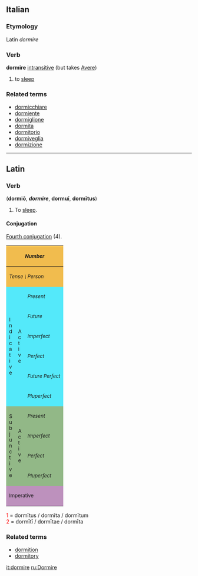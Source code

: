 ==Italian==
===Etymology===
Latin ''dormire''
===Verb===
'''dormire''' [[intransitive]] (but takes [[Avere]])

# to [[sleep]]

===Related terms===
*[[dormicchiare]]
*[[dormiente]]
*[[dormiglione]]
*[[dormita]]
*[[dormitorio]]
*[[dormiveglia]]
*[[dormizione]]

{{it-conj-ire|dorm|avere}}
----

==Latin==
===Verb===
('''dormi&#333;''', <i>'''dormire'''</i>, '''dormu&#299;''', '''dorm&#299;tus''')
# To [[sleep]].

====Conjugation====
[[Wiktionary Appendix:Latin fourth conjugation|Fourth conjugation]] (4).
{| border="1" cellpadding="2"
!style="background:#F1BC4E;" colspan=3| <small>''Number''
!style="background:#F1BC4E;" colspan=3| <small>''Singular''
!style="background:#F1BC4E;" colspan=3| <small>''Plural''
|-
!style="background:#F1BC4E;" colspan=3| <small>''Tense \ Person''
!style="background:#F1BC4E;"| <small>''1.''
!style="background:#F1BC4E;"| <small>''2.''
!style="background:#F1BC4E;"| <small>''3.''
!style="background:#F1BC4E;"| <small>''11.''
!style="background:#F1BC4E;"| <small>''22.''
!style="background:#F1BC4E;"| <small>''33.''
|-
!style="background:#54E9FA;" rowspan=6|<small>I<br>n<br>d<br>i<br>c<br>a<br>t<br>i<br>v<br>e
!style="background:#54E9FA;" rowspan=6|<small>A<br>c<br>t<br>i<br>v<br>e
!style="background:#54E9FA;"|<small>''Present''
|style="background:#FBFCE4;"|dormi&#333;
|style="background:#FBFCE4;"|dorm&#299;s
|style="background:#FBFCE4;"|dormit
|style="background:#FBFCE4;"|dorm&#299;mus
|style="background:#FBFCE4;"|dorm&#299;tis
|style="background:#FBFCE4;"|dormiunt
|-
!style="background:#54E9FA;"| <small>''Future''
|style="background:#FBFCE4;"|dormiam
|style="background:#FBFCE4;"|dormi&#275;s
|style="background:#FBFCE4;"|dormiet
|style="background:#FBFCE4;"|dormi&#275;mus
|style="background:#FBFCE4;"|dormi&#275;tis
|style="background:#FBFCE4;"|dormient
|-
!style="background:#54E9FA;"| <small>''Imperfect''
|style="background:#FBFCE4;"|dormi&#275;bam
|style="background:#FBFCE4;"|dormi&#275;b&#257;s
|style="background:#FBFCE4;"|dormi&#275;bat
|style="background:#FBFCE4;"|dormi&#275;b&#257;mus
|style="background:#FBFCE4;"|dormi&#275;b&#257;tis
|style="background:#FBFCE4;"|dormi&#275;bant
|-
!style="background:#54E9FA;"| <small>''Perfect''
|style="background:#FBFCE4;"|dorm&#299;v&#299;
|style="background:#FBFCE4;"|dorm&#299;vist&#299;
|style="background:#FBFCE4;"|dorm&#299;vit
|style="background:#FBFCE4;"|dorm&#299;vimus
|style="background:#FBFCE4;"|dorm&#299;vistis
|style="background:#FBFCE4;"|dorm&#299;v&#275;runt
|-
!style="background:#54E9FA;"| <small>''Future Perfect''
|style="background:#FBFCE4;"|dorm&#299;ver&#333;
|style="background:#FBFCE4;"|dorm&#299;veris
|style="background:#FBFCE4;"|dorm&#299;verit
|style="background:#FBFCE4;"|dorm&#299;verimus
|style="background:#FBFCE4;"|dorm&#299;veritis
|style="background:#FBFCE4;"|dorm&#299;verint
|-
!style="background:#54E9FA;"| <small>''Pluperfect''
|style="background:#FBFCE4;"|dorm&#299;veram
|style="background:#FBFCE4;"|dorm&#299;ver&#257;s
|style="background:#FBFCE4;"|dorm&#299;verat
|style="background:#FBFCE4;"|dorm&#299;ver&#257;mus
|style="background:#FBFCE4;"|dorm&#299;ver&#257;tis
|style="background:#FBFCE4;"|dorm&#299;verant
|-
!style="background:#92B887;" rowspan=4|<small>S<br>u<br>b<br>j<br>u<br>n<br>c<br>t<br>i<br>v<br>e
!style="background:#92B887;" rowspan=4|<small>A<br>c<br>t<br>i<br>v<br>e
!style="background:#92B887;"|<small>''Present''
|style="background:#E7FEE9;"| dormiam
|style="background:#E7FEE9;"| dormi&#257;s
|style="background:#E7FEE9;"| dormiat
|style="background:#E7FEE9;"| dormi&#257;mus
|style="background:#E7FEE9;"| dormi&#257;tis
|style="background:#E7FEE9;"| dormiant
|-
!style="background:#92B887;"|<small>''Imperfect''
|style="background:#E7FEE9;"| dorm&#299;rem
|style="background:#E7FEE9;"| dorm&#299;r&#275;s
|style="background:#E7FEE9;"| dorm&#299;ret
|style="background:#E7FEE9;"| dorm&#299;r&#275;mus
|style="background:#E7FEE9;"| dorm&#299;r&#275;tis
|style="background:#E7FEE9;"| dorm&#299;rent
|-
!style="background:#92B887;"|<small>''Perfect''
|style="background:#E7FEE9;"| dorm&#299;verim
|style="background:#E7FEE9;"| dorm&#299;ver&#299;s
|style="background:#E7FEE9;"| dorm&#299;verit
|style="background:#E7FEE9;"| dorm&#299;ver&#299;mus
|style="background:#E7FEE9;"| dorm&#299;ver&#299;tis
|style="background:#E7FEE9;"| dorm&#299;verint
|-
!style="background:#92B887;"|<small>''Pluperfect''
|style="background:#E7FEE9;"| dorm&#299;vissem
|style="background:#E7FEE9;"| dorm&#299;viss&#275;s
|style="background:#E7FEE9;"| dorm&#299;visset
|style="background:#E7FEE9;"| dorm&#299;viss&#275;mus
|style="background:#E7FEE9;"| dorm&#299;viss&#275;tis
|style="background:#E7FEE9;"| dorm&#299;vissent
|-
!style="background:#BD91BD;" colspan=3| <small>Imperative
|style="background:#FCF2E9;" align="center"|&mdash;&mdash;
|style="background:#FCF2E9;"| dorm&#299;
|style="background:#FCF2E9;" align="center"|&mdash;&mdash;
|style="background:#FCF2E9;" align="center"|&mdash;&mdash;
|style="background:#FCF2E9;"| dorm&#299;te
|style="background:#FCF2E9;" align="center"|&mdash;&mdash;
|}
<font color="red"> 1 </font> = dorm&#299;tus / dorm&#299;ta / dorm&#299;tum  <br>
<font color="red"> 2 </font> = dorm&#299;t&#299; / dorm&#299;tae / dorm&#299;ta  <br>

===Related terms===
*[[dormition]]
*[[dormitory]]

[[it:dormire]]
[[ru:Dormire]]